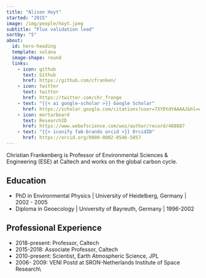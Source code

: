 ```yaml
---
title: "Alison Hoyt"
started: "2015"
image: /img/people/hoyt.jpeg
subtitle: "Flux validation lead"
sortby: "5"
about:
  id: hero-heading
  template: solana
  image-shape: round
  links:
    - icon: github
      text: Github
      href: https://github.com/cfranken/
    - icon: twitter
      text: twitter
      href: https://twitter.com/chr_fronge
    - text: "{{< ai google-scholar >}} Google Scholar"
      href: https://scholar.google.com/citations?user=7XYDtdYAAAAJ&hl=en 
    - icon: mortarboard
      text: ResearchID
      href: https://www.webofscience.com/wos/author/record/408887
    - text: "{{< iconify fa6-brands orcid >}} OrcidID"
      href: https://orcid.org/0000-0002-0546-5857 
---
```


Christian Frankenberg is Professor of Environmental Sciences & Engineering (ESE) at Caltech and works on the global carbon cycle.

## Education

- [PhD in Environmental Physics]{.fw-bold} | University of Heidelberg, Germany | 2002 -  2005
- [Diploma in Geoecology ]{.fw-bold} | University of Bayreuth, Germany  | 1996-2002  

## Professional Experience

- [2018-present:]{.fw-bold} Professor, 	Caltech 
- [2015-2018:]{.fw-bold} 	Associate Professor, 	Caltech 
- [2010-present:]{.fw-bold} 	Scientist, 	Earth Atmospheric Science, JPL 
- [2006- 2009:]{.fw-bold}	VENI Postd at SRON-Netherlands Institute of Space Research\\